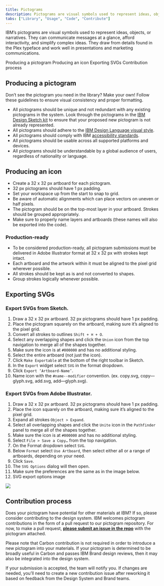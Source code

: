 ```yaml
---
title: Pictograms
description: Pictograms are visual symbols used to represent ideas, objects, or narratives at a glance. They work well in presentations and marketing communications.
tabs: ["Library", "Usage", "Code", "Contribute"]
---
```


<PageDescription>

IBM’s pictograms are visual symbols used to represent ideas, objects, or
narratives. They can communicate messages at a glance, afford interactivity,
and simplify complex ideas. They draw from details found in the Plex typeface
and work well in presentations and marketing communications.

</PageDescription>

<AnchorLinks>
  <AnchorLink>Producing a pictogram</AnchorLink>
  <AnchorLink>Producing an icon</AnchorLink>
  <AnchorLink>Exporting SVGs</AnchorLink>
  <AnchorLink>Contribution process</AnchorLink>
</AnchorLinks>

## Producing a pictogram

Don’t see the pictogram you need in the library? Make your own! Follow these guidelines to ensure visual consistency and proper formatting.

- All pictograms should be unique and not redundant with any existing pictograms in the system. Look through the pictograms in the [IBM Design Sketch kit](sketch://add-library/cloud/75VZZ) to ensure that your proposed new pictogram is not already represented.
- All pictograms should adhere to the [IBM Design Language visual style](https://www.ibm.com/design/language/elements/pictograms/design).
- All pictograms should comply with IBM [accessibility standards](/guidelines/accessibility/overview).
- All pictograms should be usable across all supported platforms and devices.
- All pictograms should be understandable by a global audience of users, regardless of nationality or language.

## Producing an icon

- Create a 32 x 32 px artboard for each pictogram.
- 32 px pictograms should have 1 px padding.
- Set your workspace up from the start to snap to grid.
- Be aware of automatic alignments which can place vectors on uneven or half pixels.
- The pictogram should be on the top-most layer in your artboard. Strokes should be grouped appropriately.
- Make sure to properly name layers and artboards (these names will also be exported into the code).

### Production-ready

- To be considered production-ready, all pictogram submissions must be delivered in Adobe Illustrator format at 32 x 32 px with strokes kept intact.
- Each artboard and the artwork within it must be aligned to the pixel grid wherever possible.
- All strokes should be kept as is and not converted to shapes.
- Group strokes logically whenever possible.

## Exporting SVGs

### Export SVGs from Sketch.

1. Draw a 32 x 32 px artboard. 32 px pictograms should have 1 px padding.
1. Place the pictogram squarely on the artboard, making sure it’s aligned to the pixel grid.
1. Convert all strokes to outlines `Shift + ⌘ + O`.
1. Select any overlapping shapes and click the `Union` icon from the top navigation to merge all of the shapes together.
1. Make sure the icon is at `#000000` and has no additional styling.
1. Select the entire artboard (not just the icon).
1. Click `Make Exportable` at the bottom of the right toolbar in Sketch.
1. In the `Export` widget select `SVG` in the format dropdown.
1. Click `Export ‘Artboard-Name’`.
1. Name icon with the `#name--modifier` convention. (ex. copy.svg, copy—glyph.svg, add.svg, add—glyph.svg).

### Export SVGs from Adobe Illustrator.

1. Draw a 32 x 32 px artboard. 32 px pictograms should have 1 px padding.
1. Place the icon squarely on the artboard, making sure it’s aligned to the pixel grid.
1. Expand all strokes `Object > Expand`.
1. Select all overlapping shapes and click the `Unite` icon in the `Pathfinder` panel to merge all of the shapes together.
1. Make sure the icon is at `#000000` and has no additional styling.
1. Select `File > Save a Copy…` from the top navigation.
1. On the Format dropdown select `SVG`.
1. Below `Format` select `Use Artboard`, then select either all or a range of artboards, depending on your need.
1. Click `Save`.
1. The `SVG Options` dialog will then open.
1. Make sure the preferences are the same as in the image below.
1. SVG export options image

<Row>
<Column colMd={6} colLg={6}>

![](images/iconography-contribution-exportsvgfromai.png)

</Column>
</Row>

## Contribution process

Does your pictogram have potential for other materials at IBM? If so, please consider contributing to the design system. IBM welcomes pictogram contributions in the form of a pull request to our pictogram repository. For now, to make a pull request, **[please submit an issue in the repo](https://github.ibm.com/brand/Pictograms/issues/new/choose)** with the pictogram attached.

Please note that Carbon contribution is not required in order to introduce a new pictogram into your materials. If your pictogram is determined to be broadly useful in Carbon and passes IBM Brand design reviews, then it may also be integrated into the design system.

If your submission is accepted, the team will notify you. If changes are needed, you’ll need to create a new contribution issue after reworking it based on feedback from the Design System and Brand teams.

